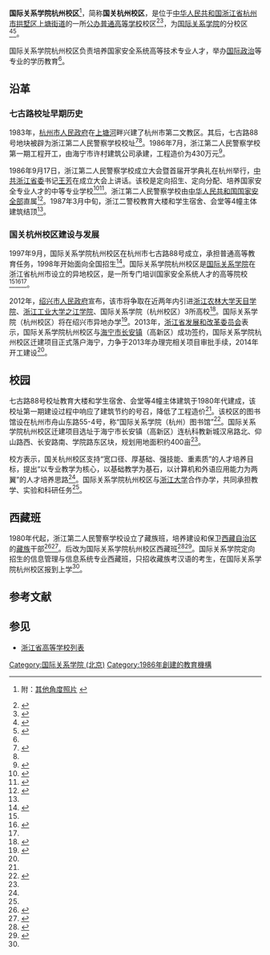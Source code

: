 {{高校
|名称    = 国际关系学院杭州校区
|外文名  =
|图像    =
|图像说明=
|校训    = 
|建校    = {{Start date|1997|09}}<ref name="论文2"/>
|闭校    =
|类型    =[[中央部属高校|中央部属高校]]分校区<ref name="报道0308F">{{cite web |author1=国际关系学院 |title=国际关系学院 |url=http://edu.sina.com.cn/l/2005-03-21/106525.html |website=新浪网教育 |accessdate=2021-03-08 |location=北京 |language=zh-hans |quote=定向招生的信息管理与信息系统专业西藏班，只招收藏族考汉语的考生，并须经学院面试、体检和政审合格。经录取的西藏班学生，在国际关系学院杭州校区报到上学。 |archive-date=2006-04-27 |archive-url=https://web.archive.org/web/20060427082844/http://edu.sina.com.cn/l/2005-03-21/106525.html |dead-url=no }}</ref><ref name="报道0315A"/>
|chairman_label    =[[法定代表人|法定代表人]]
|chairman          =[[徐国平|徐国平]]<ref name="报道0308E">{{cite web |author1=浙江省事业单位登记管理局 |title=全国组织机构统一社会信用代码公示查询（国际关系学院杭州校区） |url=https://ss.cods.org.cn/latest/detail?jgdm=b856bf7d25503ccbb41d071cd5214cee |website=全国组织机构统一社会信用代码数据服务中心 |accessdate=2021-03-08 |location=北京 |language=zh-hans }}{{Dead link}}</ref>
|地址    = {{PRC}}[[浙江省|浙江省]][[杭州市|杭州市]][[拱墅区|拱墅区]][[上塘街道|上塘街道]]七古路88号<ref name="报道0308BK">{{cite web |author1=国际关系学院杭州校区 |title=国际关系学院杭州校区校史馆展厅布置工程公开招标公告 |url=http://www.ccgp.gov.cn/cggg/dfgg/gkzb/201808/t20180813_10460833.htm |website=中国政府采购网 |accessdate=2021-03-08 |location=北京 |language=zh-hans |archive-date=2021-03-13 |archive-url=https://web.archive.org/web/20210313063106/https://hm.baidu.com/hm.js?9f8bda7a6bb3d1d7a9c7196bfed609b5 |dead-url=no }}</ref><ref name="报道0308E"/>
|校园环境=
|面积    = 
|代表色  =
|隶属    = [[国际关系学院_(北京)|国际关系学院]]<ref name="报道0329A"/>
|邮编    = 310015
|电话    =
|网站    =
|标志    =
|脚注    =
}}
'''国际关系学院杭州校区'''<ref name="报道0308C">{{cite web |author1=杭州市体育局 |title=杭州市国民体质监测中心与浙江第二人民警察国际关系学院杭州校区再度合作 |url=http://tyj.zj.gov.cn/art/2019/6/6/art_1347256_34437657.html |website=杭州市体育局 |date=2019-06-06 |accessdate=2021-03-09 |location=杭州 |language=zh-hans |archive-date=2021-03-13 |archive-url=https://web.archive.org/web/20210313063049/http://tyj.zj.gov.cn/art/2019/6/6/art_1347256_34437657.html |dead-url=no }} 附：[https://www.sohu.com/a/317806224_525932 其他角度照片] {{Wayback|url=https://www.sohu.com/a/317806224_525932 |date=20210313063036 }}</ref>，简称'''国关杭州校区'''，是位于[[中华人民共和国|中华人民共和国]][[浙江省|浙江省]][[杭州市|杭州市]][[拱墅区|拱墅区]][[上塘街道|上塘街道]]的一所[[公立大学|公办普通高等学校]]校区<ref name="报道P5">{{cite news|author1=刘伟 |title=上塘街道居民乐享“文明福” |date=2011-05-07 |page=01版 |work=杭州日报 |location=杭州 |language=zh-hans}}</ref><ref name="报道0315B">{{cite web |author1=ASPI |title=University of International Relations |url=https://unitracker.aspi.org.au/universities/university-of-international-relations/ |website=China Defence University Tracker |accessdate=2021-03-15 |location= |language=en |archive-date=2021-05-25 |archive-url=https://web.archive.org/web/20210525152737/https://unitracker.aspi.org.au/universities/university-of-international-relations/ |dead-url=no }}</ref>，为[[国际关系学院_(北京)|国际关系学院]]的分校区<ref name="报道0315A">{{cite web |author1=海宁市发改局 |title=国际关系学院杭州校区迁建项目落户海宁 |url=http://www.zjdpc.gov.cn/art/2013/3/1/art_10_506721.html |website=浙江省发展和改革委员会 |date=2013-03-01 |accessdate=2021-03-09 |location=杭州 |language=zh-hans |archive-date=2014-12-24 |archive-url=https://web.archive.org/web/20141224221556/http://www.zjdpc.gov.cn/art/2013/3/1/art_10_506721.html |dead-url=yes |quote=国际关系学院杭州校区是国际关系学院在浙江省杭州市设立的异地校区，是一所专门培训特殊人才的高等院校。 }}</ref><ref name="报道0329A">{{cite web |author1=国家事业单位登记管理局 |title=国际关系学院 |url=http://www.gjsy.gov.cn/cxzl/ |website=事业单位在线 |accessdate=2021-03-29 |location=北京 |language=zh-hans |quote=名称：国际关系学院杭州校区；统一社会信用代码：123300004700855558；宗旨和业务范围：培养国家安全系统高等技术专业人才。国际政治、信息工程、信息应用等专业的学历教育；住所：浙江省杭州市拱墅区上塘镇七古路88号；法定代表人：徐国平；经费来源：财政适当补助 (财政适当补助)；开办资金：6448.7万元；举办单位：国际关系学院；有效期：自 2020年08月18日 至 2023年10月17日；单位状态：正常；登记管理机关：浙江省事业单位登记管理局。 |archive-date=2018年2月22日 |archive-url=https://web.archive.org/web/20180222072940/http://www.gjsy.gov.cn/cxzl/ |dead-url=yes }}</ref>。

国际关系学院杭州校区负责培养国家安全系统高等技术专业人才，举办[[国际政治|国际政治]]等专业的学历教育<ref name="报道0308E"/>。

== 沿革 ==
=== 七古路校址早期历史 ===
1983年，[[杭州市人民政府|杭州市人民政府]]在[[上塘河|上塘河]]畔兴建了杭州市第二文教区。其后，七古路88号地块被辟为浙江第二人民警察学校校址<ref name="报道P2">{{cite news|author1=祥荣 |title=杭州市第二文教区 |date=1987-09-16 |page=1版 |work=浙江日报 |location=杭州 |language=zh-hans}}</ref><ref name="报道0308E"/>。1986年7月，浙江第二人民警察学校第一期工程开工，由海宁市许村建筑公司承建，工程造价为430万元<ref name="报道P3">{{cite news|author1=方炳华 |title=顾全大局为建设单位降低造价 |date=1987-04-06 |page=1版 |work=浙江日报 |location=杭州 |language=zh-hans}}</ref>。

1986年9月17日，浙江第二人民警察学校成立大会暨首届开学典礼在杭州举行，[[中共浙江省委|中共浙江省委]]书记[[王芳_(政治人物)|王芳]]在成立大会上讲话。该校是定向招生、定向分配、培养国家安全专业人才的中等专业学校<ref name="报道P1">{{cite news|author1=蒋祖清 汪富平 |title=浙江第二人民警察学校成立 |date=1986-09-18 |page=1版 |work=浙江日报 |location=杭州 |language=zh-hans}}</ref><ref name="报道P4">{{cite news|author1=梁吉选 |title=一所培养国家安全人员的中专在杭成立 |date=1986-09-18 |page=001版 |work=杭州日报 |location=杭州 |language=zh-hans}}</ref>。浙江第二人民警察学校由[[中华人民共和国国家安全部|中华人民共和国国家安全部]]直属<ref name="书籍01">{{cite book |author1=杭州市拱墅区地方志编纂委员会 |title=杭州市拱墅区半山区简志（半山篇-第十四章 教育科技） |date=1989 |publisher= |location=杭州 |accessdate=2021-03-09}}</ref>。1987年3月中旬，浙江二警校教育大楼和学生宿舍、会堂等4幢主体建筑结顶<ref name="报道P3"/>。

=== 国关杭州校区建设与发展 ===
1997年9月，国际关系学院杭州校区在杭州市七古路88号成立，承担普通高等教育任务，1998年开始面向全国招生<ref name="论文2">{{cite journal|author1=余起升（编） |title=面向21世纪的国际关系学院杭州校区 |journal=中华学府志浙江卷 |date=2000-11 |volume= |issue= |pages=彩页 |accessdate=2021-03-13 |location=北京 |language=zh-hans}}</ref>。国际关系学院杭州校区是[[国际关系学院_(北京)|国际关系学院]]在浙江省杭州市设立的异地校区，是一所专门培训国家安全系统人才的高等院校<ref name="报道0308F"/><ref name="报道0308B">{{cite web |author1=活力甬城 |title=国际关系学院杭州校区落户海宁长安大学城 |url=https://m.sohu.com/a/82528505_335444 |website=搜狐网新闻 |accessdate=2021-03-08 |location=北京 |language=zh-hans |archive-date=2021-03-13 |archive-url=https://web.archive.org/web/20210313063041/https://m.sohu.com/a/82528505_335444 |dead-url=no }}</ref><ref name="报道0308E"/>。

2012年，[[绍兴市人民政府|绍兴市人民政府]]宣布，该市将争取在近两年内引进[[浙江农林大学天目学院|浙江农林大学天目学院]]、[[浙江工业大学之江学院|浙江工业大学之江学院]]、国际关系学院（杭州校区）3所高校<ref name="报道P6">{{cite news|author1=潘秀玮 |title=两年内绍兴新添4所本科院校 |date=2012-02-02 |page=02版 |work=绍兴晚报 |location=绍兴 |language=zh-hans}}</ref>。国际关系学院（杭州校区）将在绍兴市异地办学<ref name="报道P7">{{cite news|author1=绍兴晚报社 |title=新闻发生 影响不仅在县市 |date= 2012-02-06 |page=02版 |work=绍兴晚报 |location=绍兴 |language=zh-hans}}</ref>。2013年，[[浙江省发展和改革委员会|浙江省发展和改革委员会]]表示，国际关系学院杭州校区与[[海宁市|海宁市]][[长安镇_(海宁市)|长安镇]]（高新区）成功签约，国际关系学院杭州校区迁建项目正式落户海宁，力争于2013年办理完相关项目审批手续，2014年开工建设<ref name="报道0315A"/>。

== 校园 ==
七古路88号校址教育大楼和学生宿舍、会堂等4幢主体建筑于1980年代建成，该校址第一期建设过程中响应了建筑节约的号召，降低了工程造价<ref name="报道P3"/>。该校区的图书馆设在杭州市舟山东路55-4号，称“国际关系学院（杭州）图书馆”<ref name="论文1">{{cite journal|author1=肖东发 |title=浙江省 |journal=中国图书馆年鉴2001 |date=2001 |volume= |issue= |pages=478 |accessdate=2021-03-13 |location=北京 |language=zh-hans}}</ref>。国际关系学院杭州校区迁建项目选址于海宁市长安镇（高新区）连杭科教新城汉帛路北、仰山路西、长安路南、学院路东区块，规划用地面积约400亩<ref name="报道0315A"/>。

校方表示，国关杭州校区支持“宽口径、厚基础、强技能、重素质”的人才培养目标，提出“以专业教学为核心，以基础教学为基石，以计算机和外语应用能力为两翼”的人才培养思路<ref name="论文2"/>。国际关系学院杭州校区与[[浙江大学|浙江大学]]合作办学，共同承担教学、实验和科研任务<ref name="报道0315A"/>。

== 西藏班 ==
1980年代起，浙江第二人民警察学校设立了藏族班，培养建设和保卫[[西藏自治区|西藏自治区]]的[[藏族|藏族]]干部<ref name="报道P8">{{cite news|author1=任琦 |title=新年歌声 |date=1997-02-08 |page=01版 |work=浙江日报 |location=杭州 |language=zh-hans}}</ref><ref name="报道P8K">{{cite news|author1=章桂生 陶广平 刘山青 |title=万学远向硬骨头六连官兵拜年 |date=1994-02-10 |page=01版 |work=浙江日报 |location=杭州 |language=zh-hans}}</ref>。后改为国际关系学院杭州校区西藏班<ref name="报道P9">{{cite news|author1=马瑛瑛 |title=喜庆藏历铁蛇年 |date=2001-02-24 |page=03版 |work=浙江日报 |location=杭州 |language=zh-hans}}</ref><ref name="报道P10">{{cite news|author1=马跃：浙江20年为西藏新疆培养大中学生3870名 |title=简讯 |date=2005-08-09 |page=02版 |work=中国民族报 |location=北京 |language=zh-hans}}</ref>。国际关系学院定向招生的信息管理与信息系统专业西藏班，只招收藏族考汉语的考生，在国际关系学院杭州校区报到上学<ref name="报道0308F"/>。

==参考文献==
{{reflist|30em}}

== 参见 ==
* [[浙江省高等学校列表|浙江省高等学校列表]]
{{浙江高等院校}}
[[Category:国际关系学院_(北京)|Category:国际关系学院 (北京)]]
[[Category:1986年創建的教育機構|Category:1986年創建的教育機構]]